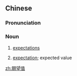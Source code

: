 ==Chinese==
{{zh-forms|type=21}}
{{wikipedia|lang=zh}}

===Pronunciation===
{{zh-pron
|m=期wàngzhí
|cat=n
}}

===Noun===
{{zh-noun}}

# [[expectation]]s {{gloss|that a person has for someone or something}}
# {{lb|zh|maths}} [[expectation]]; expected value

[[zh:期望值]]